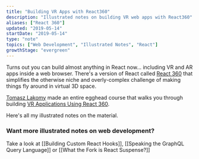 ```yaml
---
title: "Building VR Apps with React360"
description: "Illustrated notes on building VR web apps with React360"
aliases: ["React 360"]
updated: "2019-05-14"
startDate: "2019-05-14"
type: "note"
topics: ["Web Development", "Illustrated Notes", "React"]
growthStage: "evergreen"
---
```



<IntroParagraph>

Turns out you can build almost anything in React now... including VR and AR apps inside a web browser. There's a version of React called [React 360](https://facebook.github.io/react-360/) that simplifies the otherwise niche and overly-complex challenge of making things fly around in virtual 3D space.

</IntroParagraph>

<RemoteImage
	width="500px"
	src="https://res.cloudinary.com/dg3gyk0gu/image/upload/c_scale,f_auto,q_auto:good,w_500/v1592262587/maggieappleton.com/egghead-course-notes/react360/thumb_2x.png"
	alt="3D objects flying out of a browser"
/>

[Tomasz Lakomy](https://egghead.io/instructors/tomasz-lakomy) made an entire egghead course that walks you through building [VR Applications Using React 360](https://egghead.io/courses/vr-applications-using-react-360).

<ImageLink href="https://egghead.io/courses/vr-applications-using-react-360">
	<RemoteImage
		framed
		alt="Course illustration of objects in 3D space"
		src="https://og-image-egghead-course.now.sh/vr-applications-using-react-360"
	/>
</ImageLink>

Here's all my illustrated notes on the material.

<RemoteImage
	width="750px"
	alt="VR apps with React 360"
	src="https://res.cloudinary.com/dg3gyk0gu/image/upload/c_scale,w_750/v1592262587/maggieappleton.com/egghead-course-notes/react360/react360_p1_2x.png"
/>

<RemoteImage
	width="900px"
	alt="Let's us build 3D and VR apps on the web - without needing to learn crazy complex tools like WebGL. Instead we can just use React"
	src="https://res.cloudinary.com/dg3gyk0gu/image/upload/c_scale,w_900/v1592262588/maggieappleton.com/egghead-course-notes/react360/react360_p2_2x.png"
/>

<RemoteImage
	width="1000px"
	alt="Uses flexbox for layouts. On the web it flexes across rows by default. But in VR it flexes downwards in a stacked columns. To add CSS styles to our views, we make a special React 360 stylesheet and then we pass them to the style tag"
	src="https://res.cloudinary.com/dg3gyk0gu/image/upload/c_scale,w_1000/v1592262589/maggieappleton.com/egghead-course-notes/react360/react360_p3_2x.png"
/>

<RemoteImage
	width="800px"
	alt="Add 3D models to your components with the Entity tag. We can apply CSS transforms to these"
	src="https://res.cloudinary.com/dg3gyk0gu/image/upload/c_scale,w_800/v1592262587/maggieappleton.com/egghead-course-notes/react360/react360_p4_2x.png"
/>

<RemoteImage
	width="1100px"
	alt="The full React 360 illustrated note"
	src="https://res.cloudinary.com/dg3gyk0gu/image/upload/c_scale,w_1000/v1592262590/maggieappleton.com/egghead-course-notes/react360/react360_full_2x.png"
/>

### Want more illustrated notes on web development?

Take a look at [[Building Custom React Hooks]], [[Speaking the GraphQL Query Language]] or [[What the Fork is React Suspense?]]
